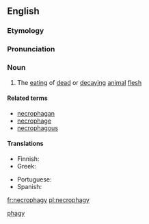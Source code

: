 ==English==

===Etymology===
{{confix|necro|phagy|lang=en}}

===Pronunciation===
{{rfp|lang=en}}

===Noun===
{{en-noun|-}}

# The [[eating]] of [[dead]] or [[decaying]] [[animal]] [[flesh]]

====Related terms====
* [[necrophagan]]
* [[necrophage]]
* [[necrophagous]]

====Translations====
{{trans-top|eating of dead or decaying animal flesh}}
* Finnish: {{t|fi|raadonsyönti}}
* Greek: {{t+|el|νεκροφαγία|f}}
{{trans-mid}}
* Portuguese: {{t|pt|necrofagia|f}}
* Spanish: {{t|es|necrofagia|f}}
{{trans-bottom}}

[[Category:English words prefixed with necro-|phagy]]

[[fr:necrophagy]]
[[pl:necrophagy]]